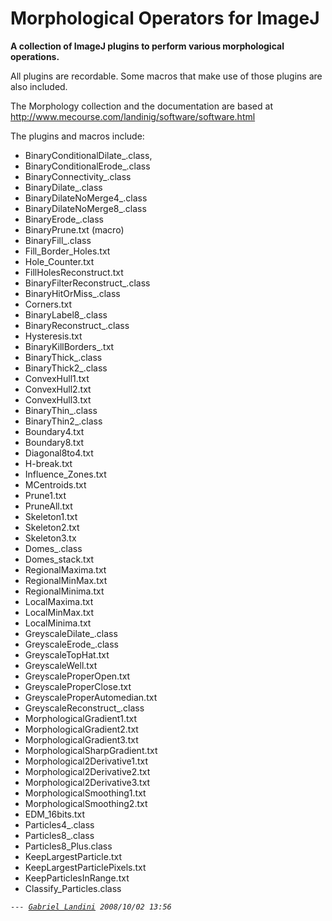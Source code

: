 = Morphological Operators for ImageJ =

'''A collection of ImageJ plugins to perform various morphological operations.'''

All plugins are recordable. Some macros that make use of those plugins are also included.

The Morphology collection and the documentation are based at http://www.mecourse.com/landinig/software/software.html

The plugins and macros include:

* BinaryConditionalDilate_.class, 
* BinaryConditionalErode_.class
* BinaryConnectivity_.class
* BinaryDilate_.class
* BinaryDilateNoMerge4_.class
* BinaryDilateNoMerge8_.class
* BinaryErode_.class
* BinaryPrune.txt (macro)
* BinaryFill_.class
* Fill_Border_Holes.txt
* Hole_Counter.txt
* FillHolesReconstruct.txt
* BinaryFilterReconstruct_.class
* BinaryHitOrMiss_.class
* Corners.txt
* BinaryLabel8_.class
* BinaryReconstruct_.class
* Hysteresis.txt
* BinaryKillBorders_.txt
* BinaryThick_.class
* BinaryThick2_.class
* ConvexHull1.txt
* ConvexHull2.txt
* ConvexHull3.txt
* BinaryThin_.class
* BinaryThin2_.class
* Boundary4.txt
* Boundary8.txt
* Diagonal8to4.txt
* H-break.txt
* Influence_Zones.txt
* MCentroids.txt
* Prune1.txt
* PruneAll.txt
* Skeleton1.txt
* Skeleton2.txt
* Skeleton3.tx
* Domes_.class
* Domes_stack.txt
* RegionalMaxima.txt
* RegionalMinMax.txt
* RegionalMinima.txt
* LocalMaxima.txt
* LocalMinMax.txt
* LocalMinima.txt
* GreyscaleDilate_.class
* GreyscaleErode_.class
* GreyscaleTopHat.txt
* GreyscaleWell.txt
* GreyscaleProperOpen.txt
* GreyscaleProperClose.txt
* GreyscaleProperAutomedian.txt
* GreyscaleReconstruct_.class
* MorphologicalGradient1.txt
* MorphologicalGradient2.txt
* MorphologicalGradient3.txt
* MorphologicalSharpGradient.txt
* Morphological2Derivative1.txt
* Morphological2Derivative2.txt
* Morphological2Derivative3.txt
* MorphologicalSmoothing1.txt
* MorphologicalSmoothing2.txt
* EDM_16bits.txt
* Particles4_.class
* Particles8_.class
* Particles8_Plus.class
* KeepLargestParticle.txt
* KeepLargestParticlePixels.txt
* KeepParticlesInRange.txt
* Classify_Particles.class

 --- ''[[:users:glandini|Gabriel Landini]] 2008/10/02 13:56''
